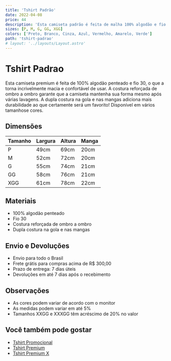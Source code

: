 ```yaml
---
title: 'Tshirt Padrão'
date: 2022-04-08
price: 44
description: 'Esta camiseta padrão é feita de malha 100% algodão e fio 30.1 cardado, o que a torna leve e fresca de usar. A costura simples de ombro a ombro oferece um ajuste confortável e prático. É uma camiseta básica e versátil, que combina com qualquer estilo. Disponível em diversas cores e tamanhos para você escolher.'
sizes: [P, M, G, GG, XGG]
colors: ['Preto, Branco, Cinza, Azul, Vermelho, Amarelo, Verde']
path: 'tshirt-padrao'
# layout: '../layouts/Layout.astro'
---
```


# Tshirt Padrao

Esta camiseta premium é feita de 100% algodão penteado e fio 30, o que a torna incrivelmente macia e confortável de usar. A costura reforçada de ombro a ombro garante que a camiseta mantenha sua forma mesmo após várias lavagens. A dupla costura na gola e nas mangas adiciona mais durabilidade ao que certamente será um favorito! Disponível em vários tamanhose cores.

## Dimensões

| Tamanho | Largura | Altura | Manga |
|---------|---------|--------|-------|
| P       | 49cm    | 69cm   | 20cm  |
| M       | 52cm    | 72cm   | 20cm  |
| G       | 55cm    | 74cm   | 21cm  |
| GG      | 58cm    | 76cm   | 21cm  |
| XGG     | 61cm    | 78cm   | 22cm  |


## Materiais

- 100% algodão penteado
- Fio 30
- Costura reforçada de ombro a ombro
- Dupla costura na gola e nas mangas

## Envio e Devoluções

- Envio para todo o Brasil
- Frete grátis para compras acima de R$ 300,00
- Prazo de entrega: 7 dias úteis
- Devoluções em até 7 dias após o recebimento

## Observações

- As cores podem variar de acordo com o monitor
- As medidas podem variar em até 5%
- Tamanhos XXGG e XXXGG têm acréscimo de 20% no valor

## Você também pode gostar

- [Tshirt Promocional](/shop/tshirt-promocional)
- [Tshirt Premium](/shop/tshirt-premium)
- [Tshirt Premium X](/shop/tshirt-premium-x)
